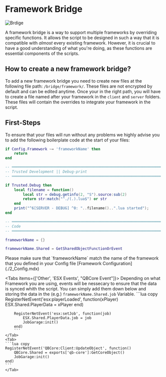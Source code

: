 
# Framework Bridge

![Brdige](../../../public/imgs/bridge.png)

A framework bridge is a way to support multiple frameworks by overriding specific functions. It allows the script to be designed in such a way that it is compatible with *almost* every existing framework. However, it is crucial to have a good understanding of what you're doing, as these functions are essential components of the scripts.

## How to create a new framework bridge? 

To add a new framework bridge you need to create new files at the following file path: `/bridge/framework/`. These files are not encrypted by default and can be edited anytime. Once your in the right path, you will have to create a file named after your framework in the `client` and `server` folders. These files will contain the overrides to integrate your framework in the script.

## First-Steps

To ensure that your files will run without any problems we highly advise you to add the following boilerplate code at the start of your files: 

```lua copy {1, 21-23}
if Config.Framework ~= 'frameworkName' then 
    return
end

-- ════════════════════════════════════════════════════════════════════════════════════ --
-- Trusted Development || Debug-print
-- ════════════════════════════════════════════════════════════════════════════════════ --

if Trusted.Debug then
    local filename = function()
        local str = debug.getinfo(2, "S").source:sub(2)
        return str:match("^./(.).lua$") or str
    end
    print("^6[SERVER - DEBUG] ^0: "..filename()..".lua started");
end

-- ════════════════════════════════════════════════════════════════════════════════════ --
-- Code
-- ════════════════════════════════════════════════════════════════════════════════════ --

frameworkName = {}

frameworkName.Shared = GetSharedObjectFunctionOrEvent
```

<Callout type="info">
    Please make sure that `frameworkName` match the name of the framework that you defined in your Config file [Framework Configuration](./2_Config.mdx)
</Callout>

<Tabs items={['Other', 'ESX Events', "QBCore Event"]}>
    <Tab>
        <Callout type="warning">
            Depending on what Framework you are using, events will be nessecary to ensure that the data is synced whith the script. You can simply add them down below and storing the data in the (e.g.) `frameworkName.Shared.job` Variable.
        </Callout>
    </Tab>
    <Tab>
        ```lua copy 
        RegisterNetEvent('esx:playerLoaded', function(xPlayer)
            ESX.Shared.PlayerData = xPlayer
        end)

        RegisterNetEvent('esx:setJob', function(job)
            ESX.Shared.PlayerData.job = job
            JobGarage:init()
        end)
        ```
    </Tab>
    <Tab>
    ```lua copy
    RegisterNetEvent('QBCore:Client:UpdateObject', function()
        QBCore.Shared = exports['qb-core']:GetCoreObject()
        JobGarage:init()
    end)
    ```
    </Tab>
</Tabs>

